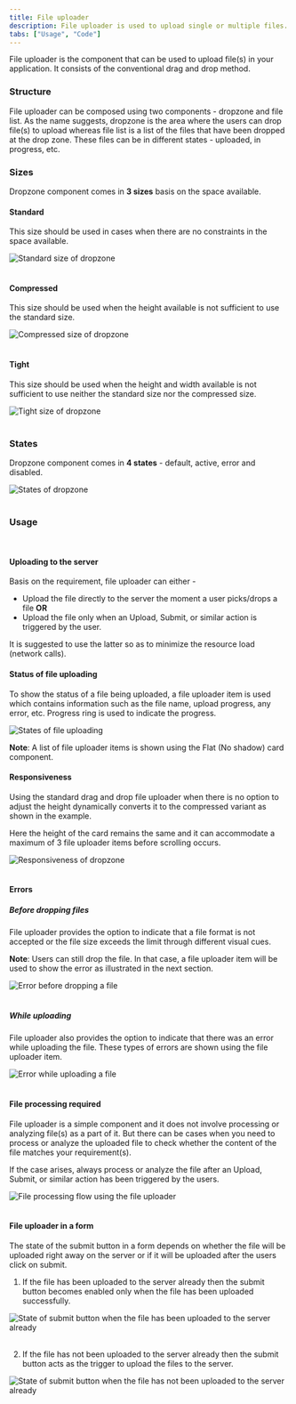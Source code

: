 ```yaml
---
title: File uploader
description: File uploader is used to upload single or multiple files.
tabs: ["Usage", "Code"]
---
```


File uploader is the component that can be used to upload file(s) in your application. It consists of the conventional drag and drop method.

### Structure
File uploader can be composed using two components - dropzone and file list. As the name suggests, dropzone is the area where the users can drop file(s) to upload whereas file list is a list of the files that have been dropped at the drop zone. These files can be in different states - uploaded, in progress, etc.
<Preview name="components-dropzone-all--all" />

### Sizes
Dropzone component comes in **3 sizes** basis on the space available.

#### Standard
This size should be used in cases when there are no constraints in the space available.

![Standard size of dropzone](./images/fileUploader-1.png)
<br/>
<br/>

#### Compressed
This size should be used when the height available is not sufficient to use the standard size.

![Compressed size of dropzone](./images/fileUploader-2.png)
<br/>
<br/>

#### Tight
This size should be used when the height and width available is not sufficient to use neither the standard size nor the compressed size.

![Tight size of dropzone](./images/fileUploader-3.png)
<br/>
<br/>

### States
Dropzone component comes in **4 states** - default, active, error and disabled.

![States of dropzone](./images/fileUploader-4.png)
<br/>
<br/>

### Usage
<br/>

#### Uploading to the server
Basis on the requirement, file uploader can either -
- Upload the file directly to the server the moment a user picks/drops a file **OR**
- Upload the file only when an Upload, Submit, or similar action is triggered by the user.

It is suggested to use the latter so as to minimize the resource load (network calls).

#### Status of file uploading
To show the status of a file being uploaded, a file uploader item is used which contains information such as the file name, upload progress, any error, etc. Progress ring is used to indicate the progress.

![States of file uploading](./images/fileUploader-5.png)

**Note**: A list of file uploader items is shown using the Flat (No shadow) card component.
<br/>

#### Responsiveness
Using the standard drag and drop file uploader when there is no option to adjust the height dynamically converts it to the compressed variant as shown in the example. 

Here the height of the card remains the same and it can accommodate a maximum of 3 file uploader items before scrolling occurs.

![Responsiveness of dropzone](./images/fileUploader-6.jpg)
<br/>
<br/>

#### Errors
##### Before dropping files
File uploader provides the option to indicate that a file format is not accepted or the file size exceeds the limit through different visual cues.

**Note**: Users can still drop the file. In that case, a file uploader item will be used to show the error as illustrated in the next section.

![Error before dropping a file](./images/fileUploader-7.jpg)
<br/>
<br/>

##### While uploading
File uploader also provides the option to indicate that there was an error while uploading the file. These types of errors are shown using the file uploader item.

![Error while uploading a file](./images/fileUploader-8.jpg)
<br/>
<br/>

#### File processing required
File uploader is a simple component and it does not involve processing or analyzing file(s) as a part of it. But there can be cases when you need to process or analyze the uploaded file to check whether the content of the file matches your requirement(s).

If the case arises, always process or analyze the file after an Upload, Submit, or similar action has been triggered by the users.

![File processing flow using the file uploader](./images/fileUploader-9.jpg)
<br/>
<br/>

#### File uploader in a form
The state of the submit button in a form depends on whether the file will be uploaded right away on the server or if it will be uploaded after the users click on submit.

1. If the file has been uploaded to the server already then the submit button becomes enabled only when the file has been uploaded successfully.

![State of submit button when the file has been uploaded to the server already](./images/fileUploader-10.png)
<br/>
<br/>

2. If the file has not been uploaded to the server already then the submit button acts as the trigger to upload the files to the server.

![State of submit button when the file has not been uploaded to the server already](./images/fileUploader-11.png)
<br/>
<br/>